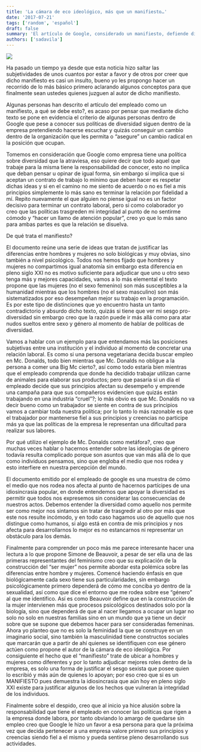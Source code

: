 ```yaml
---
title: 'La cámara de eco ideológico, más que un manifiesto…'
date: '2017-07-21'
tags: ['random', 'español']
draft: false
summary: 'El artículo de Google, considerado un manifiesto, defiende diferencias de género en roles laborales, generando controversia por su sesgo sexista y conflicto con la política de diversidad de la empresa.'
authors: ['sadavila']
---
```


![](/static/images/content/2023/la-camara-de-eco-ideologico-mas-que-un-manifiesto/Simone_SITE.png)

Ha pasado un tiempo ya desde que esta noticia hizo saltar las subjetividades de unos cuantos por estar a favor y de otros por creer que dicho manifiesto es casi un insulto, bueno yo les propongo hacer un recorrido de lo más básico primero aclarando algunos conceptos para que finalmente sean ustedes quienes juzguen al autor de dicho manifiesto.

Algunas personas han descrito el artículo del empleado como un manifiesto, a qué se debe esto?, es acaso por pensar que mediante dicho texto se pone en evidencia el criterio de algunas personas dentro de Google que pese a conocer sus políticas de diversidad siguen dentro de la empresa pretendiendo hacerse escuchar y quizás conseguir un cambio dentro de la organización que les permita o “asegure” un cambio radical en la posición que ocupan.

Tomemos en consideración que Google como empresa tiene una política sobre diversidad que la atraviesa, eso quiere decir que todo aquel que trabaje para la misma tiene la responsabilidad de conocer, esto no implica que deban pensar u opinar de igual forma, sin embargo si implica que si aceptan un contrato de trabajo lo mínimo que deben hacer es respetar dichas ideas y si en el camino no me siento de acuerdo o no es fiel a mis principios simplemente lo más sano es terminar la relación por fidelidad a mí. Repito nuevamente el que alguien no piense igual no es un factor decisivo para terminar un contrato laboral, pero si como colaborador yo creo que las políticas trasgreden mi integridad al punto de no sentirme cómodo y “hacer un llamo de atención popular”, creo yo que lo más sano para ambas partes es que la relación se disuelva.

De qué trata el manifiesto?

El documento reúne una serie de ideas que tratan de justificar las diferencias entre hombres y mujeres no solo biológicas y muy obvias, sino también a nivel psicológico. Todos nos hemos fijado que hombres y mujeres no compartimos igual anatomía sin embargo esta diferencia en pleno siglo XXI no es motivo suficiente para adjudicar que uno u otro sexo tenga más y mejores capacidades, vamos a lo más elemental el texto propone que las mujeres (no el sexo femenino) son más susceptibles a la humanidad mientras que los hombres (no el sexo masculino) son más sistematizados por eso desempeñan mejor su trabajo en la programación. Es por este tipo de distinciones que yo encuentro hasta un tanto contradictorio y absurdo dicho texto, quizás si tiene que ver mi sesgo pro-diversidad sin embargo creo que la razón puede ir más allá como para atar nudos sueltos entre sexo y género al momento de hablar de políticas de diversidad.

Vamos a hablar con un ejemplo para que entendamos más las posiciones subjetivas entre una institución y el individuo al momento de concretar una relación laboral. Es como si una persona vegetariana decida buscar empleo en Mc. Donalds, todo bien mientras que Mc. Donalds no obligue a la persona a comer una Big Mc cierto?, así como todo estaría bien mientras que el empleado comprenda que donde ha decidido trabajar utilizan carne de animales para elaborar sus productos; pero que pasaría si un día el empleado decide que sus principios afectan su desempeño y emprende una campaña para que sus compañeros evidencien que quizás están trabajando en una industria “cruel”?; lo más obvio es que Mc. Donalds no va decir bueno como un trabajador se siente en contra de sus principios vamos a cambiar toda nuestra política; por lo tanto lo más razonable es que el trabajador por mantenerse fiel a sus principios y creencias no participe más ya que las políticas de la empresa le representan una dificultad para realizar sus labores.

Por qué utilizo el ejemplo de Mc. Donalds como metáfora?, creo que muchas veces hablar o hacernos entender sobre las ideologías de género todavía resulta complicado porque son asuntos que van más allá de lo que como individuos pensamos, sino que engloba el medio que nos rodea y esto interfiere en nuestra percepción del mundo.

El documento emitido por el empleado de google es una muestra de cómo el medio que nos rodea nos afecta al punto de hacernos partícipes de una idiosincrasia popular, en donde entendemos que apoyar la diversidad es permitir que todos nos expresemos sin considerar las consecuencias de nuestros actos. Debemos entender la diversidad como aquello nos permite ser como mejor nos sintamos sin tratar de trasgredir al otro por más que este nos resulte incómodo, y en todo caso hagamos uso de aquello que nos distingue como humanos, si algo está en contra de mis principios y nos afecta para desarrollarnos lo mejor es no estancarnos ni representar un obstáculo para los demás.

Finalmente para comprender un poco más me parece interesante hacer una lectura a lo que propone Simone de Beauvoir, a pesar de ser ella una de las primeras representantes del feminismo creo que su explicación de la construcción del “ser mujer” nos permite abordar esta polémica sobre las diferencias entre hombre y mujeres. Comencé haciendo énfasis en que biológicamente cada sexo tiene sus particularidades, sin embargo psicológicamente primero dependerá de cómo me conciba yo dentro de la sexualidad, así como que dice el entorno que me rodea sobre ese “género” al que me identifico. Así es como Beauvoir define que en la construcción de la mujer intervienen más que procesos psicológicos destinados solo por la biología, sino que dependerá de que al nacer llegamos a ocupar un lugar no solo no solo en nuestras familias sino en un mundo que ya tiene un decir sobre que se supone que debemos hacer para ser consideradas femeninas. Ahora yo planteo que no es solo la feminidad la que se construye en un imaginario social, sino también la masculinidad tiene constructos sociales que marcarán que a partir de ahí quienes se identifiquen con ese género actúen como propone el autor de la cámara de eco ideológica. Por consiguiente el hecho que el “manifiesto” trate de ubicar a hombres y mujeres como diferentes y por lo tanto adjudicar mejores roles dentro de la empresa, es solo una forma de justificar el sesgo sexista que posee quien lo escribió y más aún de quienes lo apoyan; por eso creo que si es un MANIFIESTO pues demuestra la idiosincrasia que aún hoy en pleno siglo XXI existe para justificar algunos de los hechos que vulneran la integridad de los individuos.

Finalmente sobre el despido, creo que al inicio ya hice alusión sobre la responsabilidad que tiene el empleado en conocer las políticas que rigen a la empresa donde labora, por tanto obviando lo amargo de quedarse sin empleo creo que Google le hizo un favor a esa persona para que la próxima vez que decida pertenecer a una empresa valore primero sus principios y creencias siendo fiel a el mismo y pueda sentirse pleno desarrollando sus actividades.
